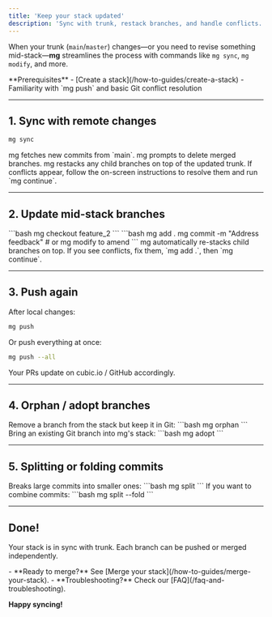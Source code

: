 ```yaml
---
title: 'Keep your stack updated'
description: 'Sync with trunk, restack branches, and handle conflicts.'
---
```


When your trunk (`main`/`master`) changes—or you need to revise something mid-stack—**mg** streamlines the process with commands like `mg sync`, `mg modify`, and more.

<Note>
  **Prerequisites** - [Create a stack](/how-to-guides/create-a-stack) -
  Familiarity with `mg push` and basic Git conflict resolution
</Note>

---

## 1. Sync with remote changes

```bash
mg sync
```

<Steps>
  <Step title="Fetch new commits">mg fetches new commits from `main`.</Step>
  <Step title="Clean up merged branches">
    mg prompts to delete merged branches.
  </Step>
  <Step title="Restack branches">
    mg restacks any child branches on top of the updated trunk.
  </Step>
</Steps>

<Warning>
  If conflicts appear, follow the on-screen instructions to resolve them and run
  `mg continue`.
</Warning>

---

## 2. Update mid-stack branches

<Steps>
  <Step title="Switch to the branch">```bash mg checkout feature_2 ```</Step>
  <Step title="Make changes and commit">
    ```bash mg add . mg commit -m "Address feedback" # or mg modify to amend ```
  </Step>
  <Step title="Handle restacking">
    mg automatically re-stacks child branches on top. If you see conflicts, fix
    them, `mg add .`, then `mg continue`.
  </Step>
</Steps>

---

## 3. Push again

After local changes:

```bash
mg push
```

Or push everything at once:

```bash
mg push --all
```

Your PRs update on cubic.io / GitHub accordingly.

---

## 4. Orphan / adopt branches

<Steps>
  <Step title="Orphan a branch">
    Remove a branch from the stack but keep it in Git:
    ```bash
    mg orphan <branch>
    ```
  </Step>
  <Step title="Adopt a branch">
    Bring an existing Git branch into mg's stack:
    ```bash
    mg adopt <branch>
    ```
  </Step>
</Steps>

---

## 5. Splitting or folding commits

<Steps>
  <Step title="Split commits">
    Breaks large commits into smaller ones: ```bash mg split ```
  </Step>
  <Step title="Fold/squash commits">
    If you want to combine commits: ```bash mg split --fold ```
  </Step>
</Steps>

---

## Done!

Your stack is in sync with trunk. Each branch can be pushed or merged independently.

<Tip>
  - **Ready to merge?** See [Merge your stack](/how-to-guides/merge-your-stack).
  - **Troubleshooting?** Check our [FAQ](/faq-and-troubleshooting).
</Tip>

**Happy syncing!**
